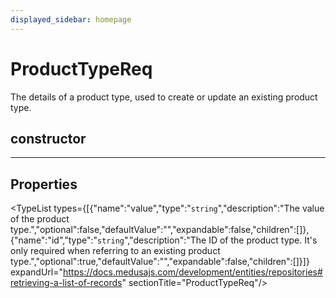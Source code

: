 ```yaml
---
displayed_sidebar: homepage
---
```



# ProductTypeReq

The details of a product type, used to create or update an existing product type.

## constructor

___

## Properties

<TypeList types={[{"name":"value","type":"`string`","description":"The value of the product type.","optional":false,"defaultValue":"","expandable":false,"children":[]},{"name":"id","type":"`string`","description":"The ID of the product type. It's only required when referring to an existing product type.","optional":true,"defaultValue":"","expandable":false,"children":[]}]} expandUrl="https://docs.medusajs.com/development/entities/repositories#retrieving-a-list-of-records" sectionTitle="ProductTypeReq"/>
